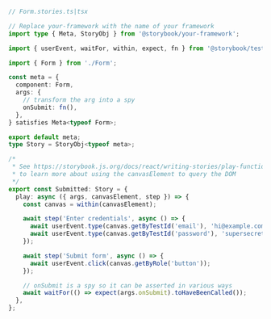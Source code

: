 ```ts
// Form.stories.ts|tsx

// Replace your-framework with the name of your framework
import type { Meta, StoryObj } from '@storybook/your-framework';

import { userEvent, waitFor, within, expect, fn } from '@storybook/test';

import { Form } from './Form';

const meta = {
  component: Form,
  args: {
    // transform the arg into a spy
    onSubmit: fn(),
  },
} satisfies Meta<typeof Form>;

export default meta;
type Story = StoryObj<typeof meta>;

/*
 * See https://storybook.js.org/docs/react/writing-stories/play-function#working-with-the-canvas
 * to learn more about using the canvasElement to query the DOM
 */
export const Submitted: Story = {
  play: async ({ args, canvasElement, step }) => {
    const canvas = within(canvasElement);

    await step('Enter credentials', async () => {
      await userEvent.type(canvas.getByTestId('email'), 'hi@example.com');
      await userEvent.type(canvas.getByTestId('password'), 'supersecret');
    });

    await step('Submit form', async () => {
      await userEvent.click(canvas.getByRole('button'));
    });

    // onSubmit is a spy so it can be asserted in various ways
    await waitFor(() => expect(args.onSubmit).toHaveBeenCalled());
  },
};
```
